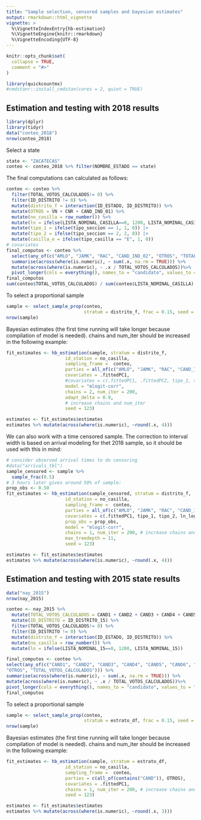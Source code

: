 ```yaml
---
title: "Sample selection, censored samples and bayesian estimates"
output: rmarkdown::html_vignette
vignette: >
  %\VignetteIndexEntry{hb-estimation}
  %\VignetteEngine{knitr::rmarkdown}
  %\VignetteEncoding{UTF-8}
---
```


```r
knitr::opts_chunk$set(
  collapse = TRUE,
  comment = "#>"
)
```

```r
library(quickcountmx)
#cmdstanr::install_cmdstan(cores = 2, quiet = TRUE)
```


## Estimation and testing with 2018 results

```r
library(dplyr)
library(tidyr)
data("conteo_2018")
nrow(conteo_2018)
```
Select a state

```r
state <- "ZACATECAS"
conteo <- conteo_2018 %>% filter(NOMBRE_ESTADO == state)
```


The final computations can calculated as follows: 

```r
conteo <- conteo %>% 
  filter(TOTAL_VOTOS_CALCULADOS!= 0) %>% 
  filter(ID_DISTRITO != 0) %>% 
  mutate(distrito_f = interaction(ID_ESTADO, ID_DISTRITO)) %>% 
  mutate(OTROS = VN + CNR + CAND_IND_01) %>% 
  mutate(no_casilla = row_number()) %>% 
  mutate(ln = ifelse(LISTA_NOMINAL_CASILLA==0, 1200, LISTA_NOMINAL_CASILLA)) |> 
  mutate(tipo_1 = ifelse(tipo_seccion == 1, 1, 0)) |> 
  mutate(tipo_2 = ifelse(tipo_seccion == 2, 2, 0)) |> 
  mutate(casilla_e = ifelse(tipo_casilla == "E", 1, 0))
# covariates
final_computos <- conteo %>% 
  select(any_of(c("AMLO", "JAMK", "RAC", "CAND_IND_02", "OTROS", "TOTAL_VOTOS_CALCULADOS"))) %>%
  summarise(across(where(is.numeric), ~ sum(.x, na.rm = TRUE))) %>% 
  mutate(across(where(is.numeric), ~ .x / TOTAL_VOTOS_CALCULADOS))%>% 
  pivot_longer(cols = everything(), names_to = "candidato", values_to = "prop")
final_computos
sum(conteo$TOTAL_VOTOS_CALCULADOS) / sum(conteo$LISTA_NOMINAL_CASILLA)
```

To select a proportional sample

```r
sample <- select_sample_prop(conteo, 
                             stratum = distrito_f, frac = 0.15, seed = 100)
nrow(sample)
```


Bayesian estimates (the first time running will take longer because
compilation of model is needed). chains and num_iter should be increased
in the following example:

```r
fit_estimates <- hb_estimation(sample, stratum = distrito_f,
                      id_station = no_casilla,
                      sampling_frame =  conteo,
                      parties = all_of(c("AMLO", "JAMK", "RAC", "CAND_IND_02", "OTROS")),
                      covariates = .fittedPC1,
                      #covariates = c(.fittedPC1, .fittedPC2, tipo_1, tipo_2, ln_log_c),
                      model = "mlogit-corr",
                      chains = 2, num_iter = 200, 
                      adapt_delta = 0.9,
                      # increase chains and num_iter
                      seed = 123)
```


```r
estimates <- fit_estimates$estimates
estimates %>% mutate(across(where(is.numeric), ~round(.x, 4)))
```
We can also work with a time censored sample. The correction to interval width
is based on arrival modeling for thet 2018 sample, so it should be used with this
in mind:

```r
# consider observed arrival times to do censoring
#data("arrivals_tbl")
sample_censored <- sample %>% 
  sample_frac(0.5)
# 3 hours later gives around 50% of sample:
prop_obs <- 0.50
fit_estimates <- hb_estimation(sample_censored, stratum = distrito_f,
                      id_station = no_casilla,
                      sampling_frame =  conteo,
                      parties = all_of(c("AMLO", "JAMK", "RAC", "CAND_IND_02", "OTROS")),
                      covariates = c(.fittedPC1, tipo_1, tipo_2, ln_log_c),
                      prop_obs = prop_obs, 
                      model = "mlogit-corr",
                      chains = 1, num_iter = 200, # increase chains and num_iter
                      max_treedepth = 11,
                      seed = 123)
```

```r
estimates <- fit_estimates$estimates
estimates %>% mutate(across(where(is.numeric), ~round(.x, 4)))
```

## Estimation and testing with 2015 state results

```r
data("nay_2015")
nrow(nay_2015)
```

```r
conteo <- nay_2015 %>%
  mutate(TOTAL_VOTOS_CALCULADOS = CAND1 + CAND2 + CAND3 + CAND4 + CAND5 + CAND6 + CAND7 + CAND8 + OTROS) %>%
  mutate(ID_DISTRITO = ID_DISTRITO_15) %>%
  filter(TOTAL_VOTOS_CALCULADOS!= 0) %>%
  filter(ID_DISTRITO != 0) %>%
  mutate(distrito_f = interaction(ID_ESTADO, ID_DISTRITO)) %>%
  mutate(no_casilla = row_number()) %>%
  mutate(ln = ifelse(LISTA_NOMINAL_15==0, 1200, LISTA_NOMINAL_15))

final_computos <- conteo %>%
select(any_of(c("CAND1", "CAND2", "CAND3", "CAND4", "CAND5", "CAND6", "CAND7", "CAND8",
"OTROS", "TOTAL_VOTOS_CALCULADOS"))) %>%
summarise(across(where(is.numeric), ~ sum(.x, na.rm = TRUE))) %>%
mutate(across(where(is.numeric), ~ .x / TOTAL_VOTOS_CALCULADOS))%>%
pivot_longer(cols = everything(), names_to = "candidato", values_to = "prop")
final_computos
```


To select a proportional sample

```r
sample <- select_sample_prop(conteo, 
                             stratum = estrato_df, frac = 0.15, seed = 100)
nrow(sample)
```


Bayesian estimates (the first time running will take longer because
compilation of model is needed). chains and num_iter should be increased
in the following example:

```r
fit_estimates <- hb_estimation(sample, stratum = estrato_df,
                      id_station = no_casilla,
                      sampling_frame =  conteo,
                      parties = c(all_of(contains("CAND")), OTROS),
                      covariates = .fittedPC1,
                      chains = 1, num_iter = 200, # increase chains and num_iter
                      seed = 123)
```


```r
estimates <- fit_estimates$estimates
estimates %>% mutate(across(where(is.numeric), ~round(.x, 3)))
```
